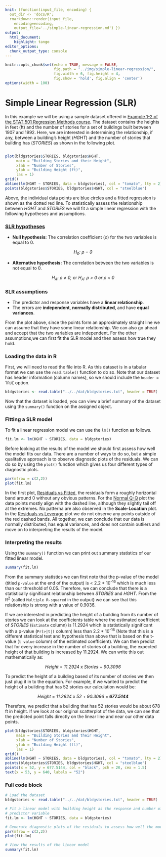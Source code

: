 ```yaml
---
knit: (function(input_file, encoding) {
  out_dir <- 'docs/R';
  rmarkdown::render(input_file,
    encoding=encoding,
    output_file='../simple-linear-regression.md') })
output:
  html_document:
    highlight: tango
editor_options:
  chunk_output_type: console
---
```

  
```r
knitr::opts_chunk$set(echo = TRUE, message = FALSE,
                      fig.path = "../img/simple-linear-regression/",
                      fig.width = 6, fig.height = 4,
                      fig.show = 'hold', fig.align = 'center')
options(width = 100)
```

# Simple Linear Regression (SLR)

In this example we will be using a sample dataset offered in [Example 1-2 of the STAT 501 Regression Methods course](https://online.stat.psu.edu/stat501/lesson/1/1.7). The dataset contains the heights in feet (ft) and the number of stories for a set of buildings built between 1907 and 1992. Here, we are interested in determining the relationship, if any, between a building's height (*HGHT*) and the number of stories that building has (*STORIES*) as shown in the following plot.

```r
```

```r
plot(bldgstories$STORIES, bldgstories$HGHT,
     main = "Building Stories and their Height",
     xlab = "Number of Stories",
     ylab = "Building Height (ft)",
     las = 1)
grid()
abline(lm(HGHT ~ STORIES, data = bldgstories), col = "tomato", lty = 2)
points(bldgstories$STORIES, bldgstories$HGHT, col = "steelblue")
```

Above, the individual data points are blue circles and a fitted regression is shown as the dotted red line. To statistically assess the relationship between *HGHT* and *STORIES* we will fit a simple linear regression with the following hypotheses and assumptions.

### [SLR hypotheses](https://online.stat.psu.edu/stat501/lesson/1/1.9)

- **Null hypothesis:** The correlation coefficient ($\rho$) for the two variables is equal to 0.

<center><i>H<sub>0</sub>: &#961; = 0</i></center>

- **Alternative hypothesis:** The correlation between the two variables is not equal to 0.

<center><i>H<sub>A</sub>: &#961; &#8800; 0, </i>or<i> H<sub>A</sub>: &#961; &gt; 0 or &#961; &lt; 0</i></center>


### [SLR assumptions](https://online.stat.psu.edu/stat501/lesson/4/4.1)

- The predictor and response variables have a **linear relationship**.
- The errors are **independent**, **normally distributed**, and have **equal variances**.

From the plot above, since the points form an approximately straight line we can assume that they have some linear relationship. We can also go ahead and accept that the two variables are independent. For the other assumptions,we can first fit the SLR model and then assess how true they hold.

### Loading the data in R

First, we will need to read the file into R. As this dataset is in a tabular format we can use the `read.table()` function to do so. Note that our dataset has header information (column names), so we should include the `header = TRUE` option.

```r
bldgstories <- read.table("../../dat/bldgstories.txt", header = TRUE)
```

Now that the dataset is loaded, you can view a brief summary of the dataset using the `summary()` function on the assigned object.

### Fitting a SLR model

To fit a linear regression model we can use the `lm()` function as follows.

```r
fit.lm <- lm(HGHT ~ STORIES, data = bldgstories)
```

Before looking at the results of the model we should first assess how well the model fits our data. There are a number of ways to do so, but a simple qualitative approach is to observe diagnostic plots of the residuals. We can do so by using the `plot()` function which gives us four different types of diagnostic plots.

```r
par(mfrow = c(2,2))
plot(fit.lm)
```

In the first plot, [Residuals vs Fitted](https://online.stat.psu.edu/stat501/lesson/4/4.2), the residuals form a roughly horizontal band around 0 without any obvious patterns. For the [Normal Q-Q](https://online.stat.psu.edu/stat501/lesson/4/4.6) plot the data points mostly align with the dashed line, although they slightly tail off at the extremes. No patterna are also observed in the **Scale-Location** plot. In the [Residuals vs Leverage](https://online.stat.psu.edu/stat462/node/173/) plot we do not observe any points outside of the red dashed bands. All together, we can conclude that our data is normally distributed, has equal variances, and does not contain outliers and move on to interpreting the results of the model.

### Interpreting the results

Using the `summary()` function we can print out summary statistics of our fitted linear model.

```r
summary(fit.lm)
```

From the summary statistics we can first note that the p-value of the model (titled `p-value` at the end of the output) is < 2.2 * 10<sup>-16</sup> which is much less than our threshold of 0.05. Therefore, we can conclude that there is a statistically significant relationship between *STORIES* and *HGHT*. From the R<sup>2</sup> (called `Multiple R-squared` in the output) we can see that this relationship is strong with a value of 0.9036.

If we are interested in predicting the height of a building from its number of stories we can look at the coefficients table where the estimated coefficient of *STORIES* (`Estimate` column) is 11.2924 which is statistically significant with a p-value (`Pr(>|t|)` column) less than 2.2 * 10<sup>-16</sup> (Note that this is a different statistical test and hypothesis than above that is based on the t-value (`t value` column) of the estimated coefficient). We can then predict that for every increase in the number of stories of a building, the expected height of that building is increased by 11.2924. We can write this out mathematically as:

<center><i>Height</i> = <i>11.2924 </i>x<i> Stories </i>+<i> 90.3096</i></center> 


To predict the height of a building based of its number of stories we then just plug it in to the equation. For example, if we wanted to predict the height of a building that has 52 stories our calculation would be:

<center><i>Height</i> = <i>11.2924 </i>x<i> 52 </i>+<i> 90.3096 </i>=<i><b> 677.5144 </b></i></center>


Therefore, we predict that a building that has 52 stories would be about 678 ft in height. If we look at our original scatterplot of the data, we can see that the predicted point falls directly on the linear line and near our other data points.

```r
plot(bldgstories$STORIES, bldgstories$HGHT,
     main = "Building Stories and their Height",
     xlab = "Number of Stories",
     ylab = "Building Height (ft)",
     las = 1)
grid()
abline(lm(HGHT ~ STORIES, data = bldgstories), col = "tomato", lty = 2)
points(bldgstories$STORIES, bldgstories$HGHT, col = "steelblue")
points(x = 52, y = 677.5144, col = "black", pch = 20, cex = 1.5)
text(x = 53, y = 640, labels = "52")
```


### Full code block

```r
# Load the dataset
bldgstories <- read.table("../../dat/bldgstories.txt", header = TRUE)

# Fit a linear model with building height as the response and number of stories as the
# predictor variable
fit.lm <- lm(HGHT ~ STORIES, data = bldgstories)

# Generate diagnostic plots of the residuals to assess how well the model fits
par(mfrow = c(2,2))
plot(fit.lm)

# View the results of the linear model
summary(fit.lm)
```

